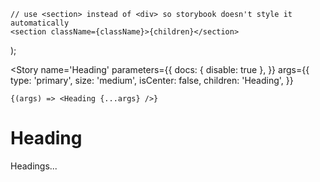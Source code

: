 
    // use <section> instead of <div> so storybook doesn't style it automatically
    <section className={className}>{children}</section>
);

<Meta title='Heading' component={Heading} />

<Story
    name='Heading'
    parameters={{
        docs: { disable: true },
    }}
    args={{
        type: 'primary',
        size: 'medium',
        isCenter: false,
        children: 'Heading',
    }}
>
    {(args) => <Heading {...args} />}
</Story>

# Heading

Headings...

